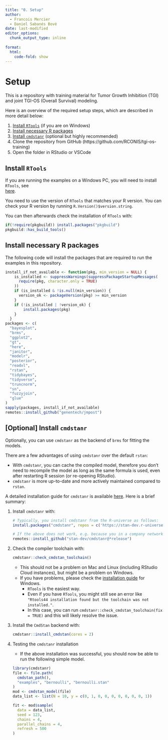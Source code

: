 ```yaml
---
title: "0. Setup"
author:
  - Francois Mercier
  - Daniel Sabanés Bové
date: last-modified
editor_options: 
  chunk_output_type: inline
  
format:
  html:
    code-fold: show
---
```


# Setup

This is a repository with training material for Tumor Growth Inhibition (TGI) and joint TGI-OS (Overall Survival) modeling.

Here is an overview of the required setup steps, which are described in more detail below:

1. [Install `RTools`](#install-rtools) (if you are on Windows)
1. [Install necessary R packages](#install-necessary-r-packages)
1. [Install `cmdstanr`](#optional-install-cmdstanr) (optional but highly recommended)
1. Clone the repository from GitHub (https://github.com/RCONIS/tgi-os-training)
1. Open the folder in RStudio or VSCode

## Install `RTools`

If you are running the examples on a Windows PC, you will need to install `RTools`, see  
[here](https://cran.r-project.org/bin/windows/Rtools/).

You need to use the version of `RTools` that matches your R version.
You can check your R version by running `R.Version()$version.string`.

You can then afterwards check the installation of `RTools` with:

```r
if(!require(pkgbuild)) install.packages("pkgbuild")
pkgbuild::has_build_tools()
```

## Install necessary R packages

The following code will install the packages that are required to run the examples in this repository.

```r
install_if_not_available <- function(pkg, min_version = NULL) {
    is_installed <- suppressWarnings(suppressPackageStartupMessages(
      require(pkg, character.only = TRUE)
    ))
    if (is_installed & !is.null(min_version)) {
      version_ok <- packageVersion(pkg) >= min_version
    }    
    if (!is_installed | !version_ok) {
        install.packages(pkg)
    }
  }
packages <- c(
  "bayesplot", 
  "brms", 
  "ggplot2",
  "gt",
  "here", 
  "janitor",
  "modelr",
  "posterior",
  "readxl",
  "rstan",
  "tidybayes", 
  "tidyverse",   
  "truncnorm",
  "sn",
  "fuzzyjoin",
  "glue"
)
sapply(packages, install_if_not_available)
remotes::install_github("genentech/jmpost")
```

## [Optional] Install `cmdstanr`

Optionally, you can use `cmdstanr` as the backend of `brms` for fitting the models.

There are a few advantages of using `cmdstanr` over the default `rstan`:

- With `cmdstanr`, you can cache the compiled model, therefore you don't need to recompile the model as long as the same formula is used, even after restarting R session (or re-opening RStudio).
- `cmdstanr` is more up-to-date and more actively maintained compared to `rstan`.

A detailed installation guide for `cmdstanr` is available [here](https://mc-stan.org/cmdstanr/articles/cmdstanr.html).
Here is a brief summary:

1. Install `cmdstanr` with:

    ```r
    # Typically, you install cmdstanr from the R-universe as follows:
    install.packages("cmdstanr", repos = c('https://stan-dev.r-universe.dev', getOption("repos")))

    # If the above does not work, e.g. because you in a company network or VPN, you can install cmdstanr from GitHub instead:
    remotes::install_github("stan-dev/cmdstanr@*release")    
    ```
    
1. Check the compiler toolchain with:

    ```r
    cmdstanr::check_cmdstan_toolchain()
    ```
    
    - This should not be a problem on Mac and Linux (including RStudio Cloud instances), but might be a problem on Windows.
    - If you have problems, please check the [installation guide](https://mc-stan.org/docs/cmdstan-guide/installation.html#windows) for Windows. 
      - `RTools` is the easiest way. 
      - Even if you have `RTools`, you might still see an error like `"Rtools44 installation found but the toolchain was not installed."`. 
      - In this case, you can run `cmdstanr::check_cmdstan_toolchain(fix = TRUE)` and this will likely resolve the issue.
      
1. Install the `CmdStan` backend with:

    ```r
    cmdstanr::install_cmdstan(cores = 2)
    ```

1.  Testing the `cmdstanr` installation

    - If the above installation was successful, you should now be able to run the following simple model.
    
    ```r
    library(cmdstanr)
    file <- file.path(
      cmdstan_path(), 
      "examples", "bernoulli", "bernoulli.stan"
    )
    mod <- cmdstan_model(file)
    data_list <- list(N = 10, y = c(0, 1, 0, 0, 0, 0, 0, 0, 0, 1))
    
    fit <- mod$sample(
      data = data_list,
      seed = 123,
      chains = 4,
      parallel_chains = 4,
      refresh = 500
    )
    ```
